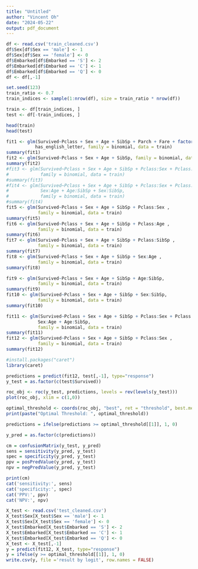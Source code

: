---
title: "Untitled"
author: "Vincent Oh"
date: "2024-05-22"
output: pdf_document
---
```{r}
df <- read.csv('train_cleaned.csv')
df$Sex[df$Sex == 'male'] <- 1
df$Sex[df$Sex == 'female'] <- 0
df$Embarked[df$Embarked == 'S'] <- 2
df$Embarked[df$Embarked == 'C'] <- 1
df$Embarked[df$Embarked == 'Q'] <- 0
df <- df[,-1]

set.seed(123)
train_ratio <- 0.7
train_indices <- sample(1:nrow(df), size = train_ratio * nrow(df))

train <- df[train_indices, ]
test <- df[-train_indices, ]

head(train)
head(test)
```

```{r}

fit1 <- glm(Survived~Pclass + Sex + Age + SibSp + Parch + Fare + factor(Embarked) +
           has_english_letter, family = binomial, data = train)
summary(fit1)
fit2 <- glm(Survived~Pclass + Sex + Age + SibSp, family = binomial, data = train)
summary(fit2)
#fit3 <- glm(Survived~Pclass + Sex + Age + SibSp + Pclass:Sex + Pclass:Age + Pclass:SibSp, 
#            family = binomial, data = train)
#summary(fit3)
#fit4 <- glm(Survived~Pclass + Sex + Age + SibSp + Pclass:Sex + Pclass:Age + Pclass:SibSp +
#            Sex:Age + Age:SibSp + Sex:SibSp, 
#            family = binomial, data = train)
#summary(fit4)
fit5 <- glm(Survived~Pclass + Sex + Age + SibSp + Pclass:Sex , 
            family = binomial, data = train)
summary(fit5)
fit6 <- glm(Survived~Pclass + Sex + Age + SibSp + Pclass:Age , 
            family = binomial, data = train)
summary(fit6)
fit7 <- glm(Survived~Pclass + Sex + Age + SibSp + Pclass:SibSp , 
            family = binomial, data = train)
summary(fit7)
fit8 <- glm(Survived~Pclass + Sex + Age + SibSp + Sex:Age , 
            family = binomial, data = train)
summary(fit8)

fit9 <- glm(Survived~Pclass + Sex + Age + SibSp + Age:SibSp, 
            family = binomial, data = train)
summary(fit9)
fit10 <- glm(Survived~Pclass + Sex + Age + SibSp + Sex:SibSp, 
            family = binomial, data = train)
summary(fit10)

```
```{r}
fit11 <- glm(Survived~Pclass + Sex + Age + SibSp + Pclass:Sex + Pclass:Age + Pclass:SibSp +
            Sex:Age + Age:SibSp, 
            family = binomial, data = train)
summary(fit11)
fit12 <- glm(Survived~Pclass + Sex + Age + SibSp + Pclass:Sex , 
            family = binomial, data = train)
summary(fit12)
```
```{r}
#install.packages("caret")
library(caret)

predictions = predict(fit12, test[,-1], type="response")
y_test = as.factor(c(test$Survived))

roc_obj <- roc(y_test, predictions, levels = rev(levels(y_test)))
plot(roc_obj, xlim = c(1,0))

optimal_threshold <- coords(roc_obj, "best", ret = "threshold", best.method = "youden")
print(paste("Optimal Threshold: ", optimal_threshold))
```

```{r,include=FALSE}

predictions = ifelse(predictions >= optimal_threshold[[1]], 1, 0)
```



```{r, include=FALSE}


y_pred = as.factor(c(predictions))

cm = confusionMatrix(y_test, y_pred)
sens = sensitivity(y_pred, y_test)
spec = specificity(y_pred, y_test)
ppv = posPredValue(y_pred, y_test)
npv = negPredValue(y_pred, y_test)
```

```{r}
print(cm)
cat('sensitivity:', sens)
cat('specificity:', spec)
cat('PPV:', ppv)
cat('NPV:', npv)

```
```{r}
X_test <- read.csv('test_cleaned.csv')
X_test$Sex[X_test$Sex == 'male'] <- 1
X_test$Sex[X_test$Sex == 'female'] <- 0
X_test$Embarked[X_test$Embarked == 'S'] <- 2
X_test$Embarked[X_test$Embarked == 'C'] <- 1
X_test$Embarked[X_test$Embarked == 'Q'] <- 0
X_test <- X_test[,-1]
y = predict(fit12, X_test, type="response")
y = ifelse(y >= optimal_threshold[[1]], 1, 0)
write.csv(y, file ='result by logit', row.names = FALSE)
```

